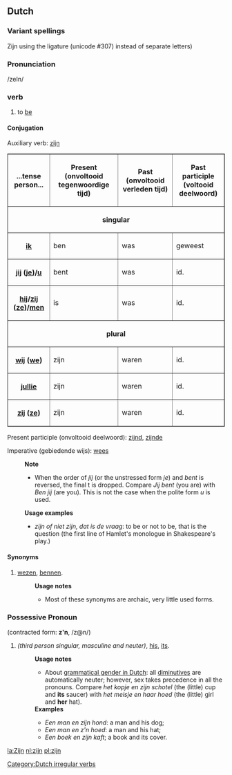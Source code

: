 == Dutch ==
===Variant spellings===
Z&#307;n using the ligature (unicode #307) instead of separate letters)
===Pronunciation===
/zeIn/ 
===verb===
#to [[be]]
====Conjugation====

Auxiliary verb: [[zijn]]

<table border=1 cellspacing=0 cellpadding=2>
<tr><th>...tense<br>person...</th><th>Present <br>(onvoltooid tegenwoordige tijd)</th><th>Past <br>(onvoltooid verleden tijd)</th><th>Past participle<br> (voltooid deelwoord)</th></tr>
<tr><th colspan=4>singular</th></tr>
<tr><th>[[ik]]</th><td>ben</td><td>was</td><td>geweest</td></tr>
<tr><th>[[jij]] ([[je]])/[[u]]</th><td>bent</td><td>was</td><td>id.</td></tr>
<tr><th>[[hij]]/[[zij]] ([[ze]])/[[men]]</th><td>is</td><td>was</td><td>id.</td></tr>
<tr><th colspan=4>plural</th></tr>
<tr><th>[[wij]] ([[we]])</th><td>zijn</td><td>waren</td><td>id.</td></tr>
<tr><th>[[jullie]]</th><td>zijn</td><td>waren</td><td>id.</td></tr>
<tr><th>[[zij]] ([[ze]])</th><td>zijn</td><td>waren</td><td>id.</td></tr>
</table>

Present participle (onvoltooid deelwoord): [[zijnd]], [[zijnde]]

Imperative (gebiedende wijs): [[wees]]

:'''Note'''
:* When the order of ''jij'' (or the unstressed form ''je'') and ''bent'' is reversed, the final t is dropped. Compare ''Jij bent'' (you are) with ''Ben jij'' (are you). This is not the case when the polite form ''u'' is used.

:'''Usage examples'''
:* ''zijn of niet zijn, dat is de vraag'': to be or not to be, that is the question (the first line of Hamlet's monologue in Shakespeare's play.) 
==== Synonyms ====
# [[wezen]], [[bennen]].
#:'''Usage notes'''
#:* Most of these synonyms are archaic, very little used forms.
===Possessive Pronoun===
(contracted form: '''z'n''', /z@n/) 
#''(third person singular, masculine and neuter)'', [[his]], [[its]].
#:'''Usage notes'''
#:*About [[grammatical gender in Dutch]]: all [[diminutive|diminutives]] are automatically neuter; however, sex takes precedence in all the pronouns. Compare ''het kopje en zijn schotel'' (the (little) cup and '''its''' saucer) with ''het meisje en haar hoed'' (the (little) girl and '''her''' hat).
#:'''Examples'''
#:*''Een man en zijn hond'': a man and his dog; 
#:*''Een man en z'n hoed'': a man and his hat; 
#:*''Een boek en zijn kaft''; a book and its cover.

[[Category:Dutch irregular verbs]]

[[la:Zijn]]
[[nl:zijn]]
[[pl:zijn]]